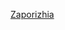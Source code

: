 {{WPSS-cat}}
{{Stub Category
|article=[[烏克蘭|烏克蘭]][[扎波羅熱州|扎波羅熱州]]地理
|newstub=Zaporizhia-geo-stub|category=扎波羅熱州地理}}
{{Hiddencat}}

[[Category:烏克蘭地理小作品|Zaporizhia]]